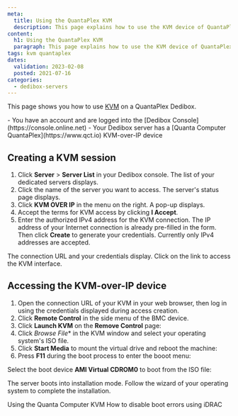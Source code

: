 ```yaml
---
meta:
  title: Using the QuantaPlex KVM
  description: This page explains how to use the KVM device of QuantaPlex servers
content:
  h1: Using the QuantaPlex KVM
  paragraph: This page explains how to use the KVM device of QuantaPlex servers
tags: kvm quantaplex 
dates:
  validation: 2023-02-08
  posted: 2021-07-16
categories:
  - dedibox-servers
---
```



This page shows you how to use [KVM](/bare-metal/hardware/concepts/#kvm-over-ip) on a QuantaPlex Dedibox.

<Message type="requirement">
  - You have an account and are logged into the [Dedibox Console](https://console.online.net) 
  - Your Dedibox server has a [Quanta Computer QuantaPlex](https://www.qct.io) KVM-over-IP device
</Message>

## Creating a KVM session

1. Click **Server** > **Server List** in your Dedibox console. The list of your dedicated servers displays.
2. Click the name of the server you want to access. The server's status page displays.
3. Click **KVM OVER IP** in the menu on the right. A pop-up displays.
    <Lightbox src="scaleway_KVM.webp" alt="" />
4. Accept the terms for KVM access by clicking **I Accept**.
5. Enter the authorized IPv4 address for the KVM connection. The IP address of your Internet connection is already pre-filled in the form. Then click **Create** to generate your credentials.
    <Message type="note">
      Currently only IPv4 addresses are accepted.
    </Message>

The connection URL and your credentials display. Click on the link to access the KVM interface.

## Accessing the KVM-over-IP device

1. Open the connection URL of your KVM in your web browser, then log in using the credentials displayed during access creation. 
2. Click **Remote Control** in the side menu of the BMC device.
    <Lightbox src="scaleway_quantaplex_remote_control.webp" alt="" />
3. Click **Launch KVM** on the **Remove Control** page:
    <Lightbox src="scaleway_quantaplex_launch_kvm.webp" alt="" />
4. Click **Browse* File** in the KVM window and select your operating system's ISO file. 
    <Lightbox src="scaleway_quantaplex_browse_file.webp" alt="" />
5. Click **Start Media** to mount the virtual drive and reboot the machine:
    <Lightbox src="scaleway_quantaplex_start_media.webp" alt="" />
6. Press **F11** during the boot process to enter the booot menu:
    <Lightbox src="scaleway_quantaplex_f11.webp" alt="" />

Select the boot device **AMI Virtual CDROM0** to boot from the ISO file:

<Lightbox src="scaleway_quantaplex_vcdrom.webp" alt="" />

The server boots into installation mode. Follow the wizard of your operating system to complete the installation.

<Navigation title="See Also">
  <PreviousButton to="/bare-metal/hardware/reference-content/quanta-computer/">Using the Quanta Computer KVM</PreviousButton>
  <NextButton to="/bare-metal/hardware/reference-content/disable-boot-errors-idrac/">How to disable boot errors using iDRAC</NextButton>
</Navigation>